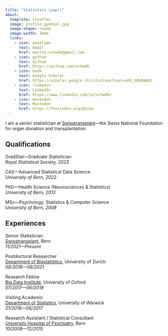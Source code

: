 ```yaml
---
title: "Statistics (yup!)"
about:
  template: trestles
  image: profile_gymbiel.jpg
  image-shape: round
  image-width: 10em
  links:
    - icon: envelope
      text: Email
      href: mailto:schw4b@gmail.com
    - icon: github
      text: Github
      href: https://github.com/schw4b
    - icon: book
      text: Google Scholar
      href: https://scholar.google.ch/citations?user=uR1_O0UAAAAJ
    - icon: linkedin
      text: LinkedIn
      href: https://www.linkedin.com/in/schw4b/
    - icon: mastodon
      text: Mastodon
      href: https://fosstodon.org/@sims
---
```

I am a senior statistician at [Swisstransplant](https://www.swisstransplant.org/)---the Swiss National Foundation for organ donation and transplantation.

## Qualifications

GradStat---Graduate Statistician\
*Royal Statistical Society, 2023*

CAS---Advanced Statistical Data Science\
*University of Bern, 2022*

PhD---Health Science (Neurosciences & Statistics)\
*University of Bern, 2013*

MSc---Psychology, Statistics & Computer Science\
*University of Bern, 2008*

## Experiences
Senior Statistician \
[Swisstransplant](https://www.swisstransplant.org/), Bern\
*11/2021---Present*

Postdoctoral Researcher \
[Department of Biostatistics](https://www.ebpi.uzh.ch/), University of Zurich\
*08/2018---09/2021*

Research Fellow \
[Big Data Institute](https://www.bdi.ox.ac.uk/), University of Oxford\
*07/2017---06/2018*

Visiting Academic \
[Department of Statistics](https://warwick.ac.uk/fac/sci/statistics/), University of Warwick\
*01/2016---06/2017*

Research Assistant / Statistical Consultant\
[University Hospital of Psychiatry](https://www.upd.ch/de/), Bern\
*10/2008---12/2015*